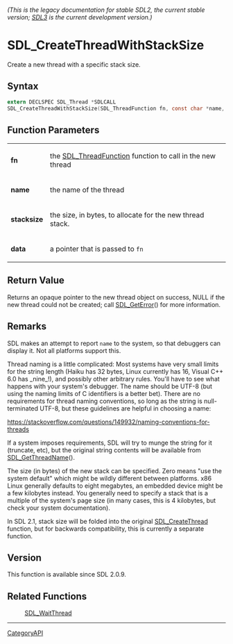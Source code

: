 ====== (This is the legacy documentation for stable SDL2, the current stable version; [https://wiki.libsdl.org/SDL3/ SDL3] is the current development version.) ======
= SDL_CreateThreadWithStackSize =

Create a new thread with a specific stack size.

== Syntax ==

<syntaxhighlight lang='c'>
extern DECLSPEC SDL_Thread *SDLCALL
SDL_CreateThreadWithStackSize(SDL_ThreadFunction fn, const char *name, const size_t stacksize, void *data);
</syntaxhighlight>

== Function Parameters ==

{|
|'''fn'''
|the [[SDL_ThreadFunction]] function to call in the new thread
|-
|'''name'''
|the name of the thread
|-
|'''stacksize'''
|the size, in bytes, to allocate for the new thread stack.
|-
|'''data'''
|a pointer that is passed to <code>fn</code>
|}

== Return Value ==

Returns an opaque pointer to the new thread object on success, NULL if the
new thread could not be created; call [[SDL_GetError]]() for more
information.

== Remarks ==

SDL makes an attempt to report <code>name</code> to the system, so that
debuggers can display it. Not all platforms support this.

Thread naming is a little complicated: Most systems have very small limits
for the string length (Haiku has 32 bytes, Linux currently has 16, Visual
C++ 6.0 has _nine_!), and possibly other arbitrary rules. You'll have to
see what happens with your system's debugger. The name should be UTF-8 (but
using the naming limits of C identifiers is a better bet). There are no
requirements for thread naming conventions, so long as the string is
null-terminated UTF-8, but these guidelines are helpful in choosing a name:

https://stackoverflow.com/questions/149932/naming-conventions-for-threads

If a system imposes requirements, SDL will try to munge the string for it
(truncate, etc), but the original string contents will be available from
[[SDL_GetThreadName]]().

The size (in bytes) of the new stack can be specified. Zero means "use the
system default" which might be wildly different between platforms. x86
Linux generally defaults to eight megabytes, an embedded device might be a
few kilobytes instead. You generally need to specify a stack that is a
multiple of the system's page size (in many cases, this is 4 kilobytes, but
check your system documentation).

In SDL 2.1, stack size will be folded into the original
[[SDL_CreateThread]] function, but for backwards compatibility, this is
currently a separate function.

== Version ==

This function is available since SDL 2.0.9.

== Related Functions ==

:[[SDL_WaitThread]]

----
[[CategoryAPI]]


